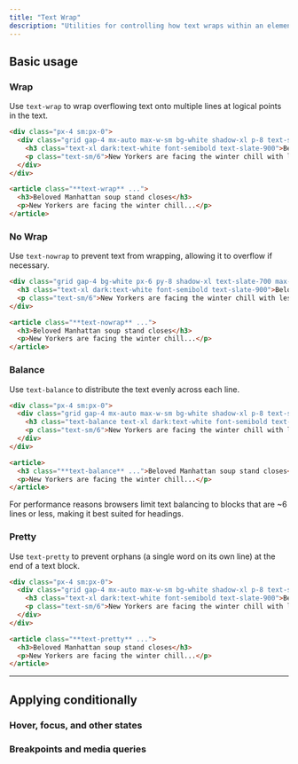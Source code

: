---
title: "Text Wrap"
description: "Utilities for controlling how text wraps within an element."
---



## Basic usage

### Wrap

Use `text-wrap` to wrap overflowing text onto multiple lines at logical points in the text.

```html {{ example: { p: 'none' } }}
<div class="px-4 sm:px-0">
  <div class="grid gap-4 mx-auto max-w-sm bg-white shadow-xl p-8 text-slate-700 dark:bg-slate-800 dark:text-slate-400 text-wrap">
    <h3 class="text-xl dark:text-white font-semibold text-slate-900">Beloved Manhattan soup stand closes</h3>
    <p class="text-sm/6">New Yorkers are facing the winter chill with less warmth this year as the city's most revered soup stand unexpectedly shutters, following a series of events that have left the community puzzled.</p>
  </div>
</div>
```

```html
<article class="**text-wrap** ...">
  <h3>Beloved Manhattan soup stand closes</h3>
  <p>New Yorkers are facing the winter chill...</p>
</article>
```

### No Wrap

Use `text-nowrap` to prevent text from wrapping, allowing it to overflow if necessary.

```html {{ example: { p: 'none' } }}
<div class="grid gap-4 bg-white px-6 py-8 shadow-xl text-slate-700 max-w-sm mx-auto overflow-auto dark:bg-slate-800 dark:text-slate-400 text-nowrap">
  <h3 class="text-xl dark:text-white font-semibold text-slate-900">Beloved Manhattan soup stand closes</h3>
  <p class="text-sm/6">New Yorkers are facing the winter chill with less warmth this year as the city's most revered soup stand unexpectedly shutters, following a series of events that have left the community puzzled.</p>
</div>
```

```html
<article class="**text-nowrap** ...">
  <h3>Beloved Manhattan soup stand closes</h3>
  <p>New Yorkers are facing the winter chill...</p>
</article>
```

### Balance

Use `text-balance` to distribute the text evenly across each line.

```html {{ example: { p: 'none' } }}
<div class="px-4 sm:px-0">
  <div class="grid gap-4 mx-auto max-w-sm bg-white shadow-xl p-8 text-slate-700 dark:bg-slate-800 dark:text-slate-400">
    <h3 class="text-balance text-xl dark:text-white font-semibold text-slate-900">Beloved Manhattan soup stand closes</h3>
    <p class="text-sm/6">New Yorkers are facing the winter chill with less warmth this year as the city's most revered soup stand unexpectedly shutters, following a series of events that have left the community puzzled.</p>
  </div>
</div>
```

```html
<article>
  <h3 class="**text-balance** ...">Beloved Manhattan soup stand closes</h3>
  <p>New Yorkers are facing the winter chill...</p>
</article>
```

For performance reasons browsers limit text balancing to blocks that are ~6 lines or less, making it best suited for headings.

### Pretty

Use `text-pretty` to prevent orphans (a single word on its own line) at the end of a text block.

```html {{ example: { p: 'none' } }}
<div class="px-4 sm:px-0">
  <div class="grid gap-4 mx-auto max-w-sm bg-white shadow-xl p-8 text-slate-700 dark:bg-slate-800 dark:text-slate-400 text-pretty">
    <h3 class="text-xl dark:text-white font-semibold text-slate-900">Beloved Manhattan soup stand closes</h3>
    <p class="text-sm/6">New Yorkers are facing the winter chill with less warmth this year as the city's most revered soup stand unexpectedly shutters, following a series of events that have left the community puzzled.</p>
  </div>
</div>
```

```html
<article class="**text-pretty** ...">
  <h3>Beloved Manhattan soup stand closes</h3>
  <p>New Yorkers are facing the winter chill...</p>
</article>
```

---

## <Heading ignore>Applying conditionally</Heading>

### <Heading ignore>Hover, focus, and other states</Heading>

<HoverFocusAndOtherStates defaultClass="text-wrap" featuredClass="text-balance" element="h1" />

### <Heading ignore>Breakpoints and media queries</Heading>

<BreakpointsAndMediaQueries defaultClass="text-wrap" featuredClass="text-balance" element="h1" />
